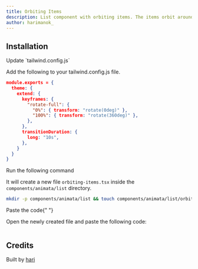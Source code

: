 ```yaml
---
title: Orbiting Items
description: List component with orbiting items. The items orbit around the center of the list.
author: harimanok_
---
```


<ComponentPreview name="list-orbiting-items--docs" />

## Installation

<Steps>
<Step>Update `tailwind.config.js`</Step>

Add the following to your tailwind.config.js file.

```json
module.exports = {
  theme: {
    extend: {
      keyframes: {
        "rotate-full": {
          "0%": { transform: "rotate(0deg)" },
          "100%": { transform: "rotate(360deg)" },
        },
      },
      transitionDuration: {
        long: "10s",
      },
    }
  }
}
```

<Step>Run the following command</Step>

It will create a new file `orbiting-items.tsx` inside the `components/animata/list` directory.

```bash
mkdir -p components/animata/list && touch components/animata/list/orbiting-items.tsx
```

<Step>Paste the code</Step>{" "}

Open the newly created file and paste the following code:

```jsx file=<rootDir>/animata/list/orbiting-items.tsx

```

</Steps>

## Credits

Built by [hari](https://github.com/hari)
